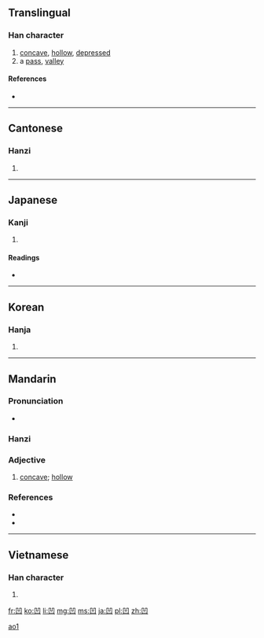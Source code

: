 ==Translingual==

===Han character===
{{Han char|rn=17|rad=凵|as=03|sn=5|four=7777<sub>0</sub>|canj=尸尸山 (SSU)}}

# [[concave]], [[hollow]], [[depressed]]
# a [[pass]], [[valley]]

====References====
* {{Han ref|kx=0135.100|dkj=01810|dj=0301.060|hdz=10308.030|uh=51F9|ud=20985|bh=A557|bd=42327}}

----

==Cantonese==

===Hanzi===
{{yue-hanzi|jyut=|y=[[aau3]], [[nap1]] [[wa1]]}}

# {{defn|Cantonese|sort=凵03}}

----

==Japanese==

===Kanji===
{{ja-kanji|grade=c|rs=凵03}}

# {{defn|Japanese}}

====Readings====
* {{ja-readings|on=[[おう]] (ō)|kun=[[くぼむ]] (kubomu), [[くぼみ]] (kubomi)}}

----

==Korean==

===Hanja===
{{ko-hanja|hangeul=요|eumhun=오목할|rv=yo|mr=yo}}

# {{defn|Korean|sort=凵03}}

----

==Mandarin==
{{zh-hanzi|凹}}

===Pronunciation===
* {{IPA|[ ao˥˥ ]|lang=cmn}}

===Hanzi===
{{cmn-hanzi|pin=[[āo]] ([[ao1]])|wg=[[ao1|ao<sup>1</sup>]]}}

===Adjective===
{{cmn-adj|ts|pin=āo|pint=ao1|rs=凵03}}

# {{Advanced Mandarin|lang=zh-tw|skey=凵03}} [[concave]]; [[hollow]]

===References===
* {{reference-book | last = Wu | first = Jingrong (ed.) | authorlink =  | coauthors =  | year = 1985 | title = The Pinyin CHINESE-ENGLISH DICTIONARY | language = Mandarin/English | publisher = The Commercial Press | location = Beijing, Hong Kong | id = ISBN 0471867969}}
* {{reference-book | last = Shao | first = Jingmin (ed.) | authorlink =  | coauthors =  | year = 2000 | title = HSK Dictionary (HSK汉语水平考试词典) | language = Mandarin/English | publisher = Huadong Teachers College Publishers | location = Shanghai | id = ISBN 7561720785}}

[[Category:zh-cn:Advanced Mandarin|ao1]]

----

==Vietnamese==

===Han character===
{{vi-hantu|[[ao]]|rs=凵03}}

# {{defn|Vietnamese|sort=凵03}}

[[fr:凹]]
[[ko:凹]]
[[li:凹]]
[[mg:凹]]
[[ms:凹]]
[[ja:凹]]
[[pl:凹]]
[[zh:凹]]